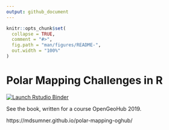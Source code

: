 ```yaml
---
output: github_document
---
```


<!-- README.md is generated from README.Rmd. Please edit that file -->


```r
knitr::opts_chunk$set(
  collapse = TRUE,
  comment = "#>",
  fig.path = "man/figures/README-",
  out.width = "100%"
)
```
# Polar Mapping Challenges in R

  <!-- badges: start -->
  [![Launch Rstudio Binder](http://mybinder.org/badge_logo.svg)](https://mybinder.org/v2/gh/mdsumner/polar-mapping-oghub/master?urlpath=rstudio)
  <!-- badges: end -->



See the book, written for a course OpenGeoHub 2019. 

https://mdsumner.github.io/polar-mapping-oghub/


